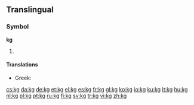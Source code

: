{{also|KG|.kg}}
==Translingual==
===Symbol===
'''kg'''
# {{SI-unit-abb|kilo|gram|[[mass]]}}

====Translations====
{{trans-top|kg}}
* Greek: {{t|el|χγρ.|tr=chgr.}}
{{trans-mid}}
{{trans-bottom}}

[[cs:kg]]
[[da:kg]]
[[de:kg]]
[[et:kg]]
[[el:kg]]
[[es:kg]]
[[fr:kg]]
[[gl:kg]]
[[ko:kg]]
[[io:kg]]
[[ku:kg]]
[[lt:kg]]
[[hu:kg]]
[[nl:kg]]
[[pl:kg]]
[[pt:kg]]
[[ru:kg]]
[[fi:kg]]
[[sv:kg]]
[[tr:kg]]
[[vi:kg]]
[[zh:kg]]